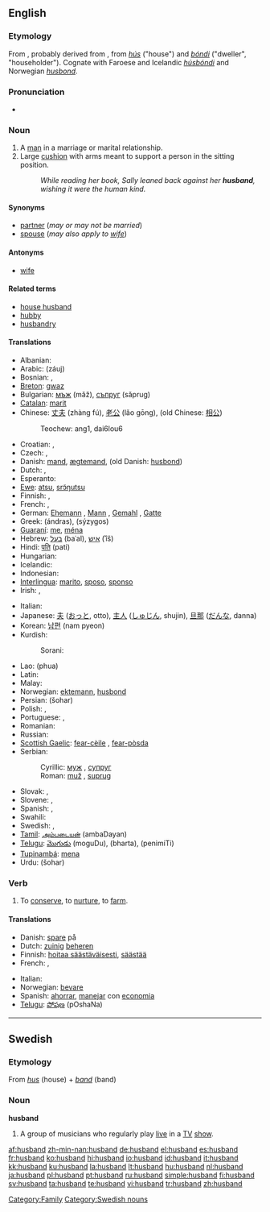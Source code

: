 ==English==

{{rank|certainly|big|road|550|husband|blockquote|effect|wanted}}

===Etymology===
From {{etyl|ang}} {{term|hūsbonda||lang=ang|male head of a household}}, probably derived from {{ON.}} {{term|húsbóndi||lang=non|master of house}}, from ''[[hús]]'' ("house") and ''[[bóndi]]'' ("dweller", "householder"). Cognate with Faroese and Icelandic ''[[húsbóndi]]'' and Norwegian ''[[husbond]]''.

===Pronunciation===
* {{audio|en-us-husband.ogg|Audio (US)}}

===Noun===
{{en-noun}}

# A [[man]] in a marriage or marital relationship.
# Large [[cushion]] with arms meant to support a person in the sitting position.
#: ''While reading her book, Sally leaned back against her '''husband''', wishing it were the human kind.''

====Synonyms====
* [[partner]] (''may or may not be married'')
* [[spouse]] (''may also apply to [[wife]]'')

====Antonyms====
* [[wife]]

====Related terms====
* [[house husband]]
* [[hubby]]
* [[husbandry]]

====Translations====
{{trans-top|male partner in marriage}}
* Albanian: {{t-|sq|burrë|xs=Albanian}}
* Arabic: {{Arab|[[زوج]]}} (záuj) {{m}}
* Bosnian: {{t-|bs|muž|m}}, {{t-|bs|suprug|m}}
* [[Breton]]: [[gwaz]] {{m}}
* Bulgarian: [[мъж]] {{m}} (mǎž), [[съпруг]] (sǎprug) {{m}}
* [[Catalan]]: [[marit]] {{m}}
* Chinese: [[丈夫]] (zhàng fú), [[老公]] (lǎo gōng), (old Chinese: [[相公]])
*: Teochew: ang1, dai6lou6
* Croatian: {{t+|hr|muž|m}}, {{t-|hr|suprug|m}}
* Czech: {{t-|cs|manžel|m}}, {{t+|cs|muž|m}}
* Danish: [[mand]], [[ægtemand]], (old Danish: [[husbond]])
* Dutch: {{t+|nl|man|m}}, {{t+|nl|echtgenoot|m}}
* Esperanto: {{t+|eo|edzo|xs=Esperanto}}
* [[Ewe]]: [[atsu]], [[srɔ̃ŋutsu]]
* Finnish: {{t+|fi|mies}}, {{t+|fi|aviomies}}
* French: {{t+|fr|mari|m}}, {{t+|fr|époux|m}}
* German: [[Ehemann]] {{m}}, [[Mann]] {{m}}, [[Gemahl]] {{m}}, [[Gatte]] {{m}}
* Greek: {{t+|el|άνδρας|m|sc=Grek}} (ándras), {{t+|el|σύζυγος|m|sc=Grek}} (sýzygos)
* [[Guaraní]]: [[me]], [[ména]]
* Hebrew: [[בעל]] {{m}} (baʿal), [[איש]] {{m}} (ʾîš)
* Hindi: [[पति]] (pati) {{m}}
* Hungarian: {{t+|hu|férj}}
* Icelandic: {{t+|is|eiginmaður}}
* Indonesian: {{t+|id|suami|xs=Indonesian}}
* [[Interlingua]]: [[marito]], [[sposo]], [[sponso]]
* Irish: {{t-|ga|fear|m|xs=Irish}}, {{t|ga|fear céile|m|xs=Irish}}
{{trans-mid}}
* Italian: {{t+|it|marito|m}}
* Japanese: [[夫]] ([[おっと]], otto), [[主人]] ([[しゅじん]], shujin), [[旦那]] ([[だんな]], danna)
* Korean: [[남편]] (nam pyeon)
* Kurdish: 
*:Sorani: {{t|ku|مێرد|tr=mérd|sc=KUchar}}
* Lao: {{Laoo|[[ຜົວ]]}} (phua)
* Latin: {{t+|la|maritus|m}}
* Malay: {{t+|ms|suami|xs=Malay}}
* Norwegian: [[ektemann]], [[husbond]]
* Persian: {{fa-Arab|[[شوهر]]}} (šohar)
* Polish: {{t+|pl|mąż|m}}, {{t+|pl|małżonek|m}}
* Portuguese: {{t+|pt|marido|m}}, {{t+|pt|esposo|m}}
* Romanian: {{t-|ro|soţ|m}}
* Russian: {{t+|ru|муж|m|sc=Cyrl}}
* [[Scottish Gaelic]]: [[fear-cèile]] {{m}}, [[fear-pòsda]] {{f}}
* Serbian:
*: Cyrillic: [[муж#Serbian|муж]] {{m}}, [[супруг#Serbian|супруг]] {{m}}
*: Roman: [[muž#Serbian|muž]] {{m}}, [[suprug#Serbian|suprug]] {{m}}
* Slovak: {{t-|sk|manžel|m}}, {{t-|sk|muž|m}}
* Slovene: {{t+|sl|mož|m}}, {{t+|sl|soprog|m}}
* Spanish: {{t+|es|marido|m}}, {{t+|es|esposo|m}}
* Swahili: {{t-|sw|mume|xs=Swahili}}
* Swedish: {{t+|sv|make|c}}, {{t+|sv|man|c}}
* [[Tamil]]: [[அம்படையன்]] (ambaDayan)
* [[Telugu]]: [[మొగుడు]] (moguDu), {{t|te|భర్త|sc=Telu}} (bharta), {{t|te|పెనిమిటి|sc=Telu}} (penimiTi)
* [[Tupinambá]]: [[mena]]
* Urdu: {{ur-Arab|[[شوہر]]}} (šohar)
{{trans-bottom}}

{{trans-top|cushion}}
{{trans-mid}}
{{trans-bottom}}

===Verb===
{{en-verb}}

# {{transitive}} To [[conserve]], to [[nurture]], to [[farm]].

====Translations====
{{trans-top|to conserve}}
* Danish: [[spare]] på
* Dutch: [[zuinig]] [[beheren]]
* Finnish: [[hoitaa säästäväisesti]], [[säästää]]
* French: {{t+|fr|économiser}}, {{t+|fr|ménager}}
{{trans-mid}}
* Italian: {{t-|it|dosare}}
* Norwegian: [[bevare]]
* Spanish: [[ahorrar]], [[manejar]] con [[economia]]
* [[Telugu]]: [[పోషణ]] (pOshaNa)
{{trans-bottom}}

----

==Swedish==

===Etymology===
From ''[[hus]]'' (house) + ''[[band]]'' (band)

===Noun===
'''husband'''

# A group of musicians who regularly play [[live]] in a [[TV]] [[show]].

[[Category:Family]]
[[Category:Swedish nouns]]

[[af:husband]]
[[zh-min-nan:husband]]
[[de:husband]]
[[el:husband]]
[[es:husband]]
[[fr:husband]]
[[ko:husband]]
[[hi:husband]]
[[io:husband]]
[[id:husband]]
[[it:husband]]
[[kk:husband]]
[[ku:husband]]
[[la:husband]]
[[lt:husband]]
[[hu:husband]]
[[nl:husband]]
[[ja:husband]]
[[pl:husband]]
[[pt:husband]]
[[ru:husband]]
[[simple:husband]]
[[fi:husband]]
[[sv:husband]]
[[ta:husband]]
[[te:husband]]
[[vi:husband]]
[[tr:husband]]
[[zh:husband]]